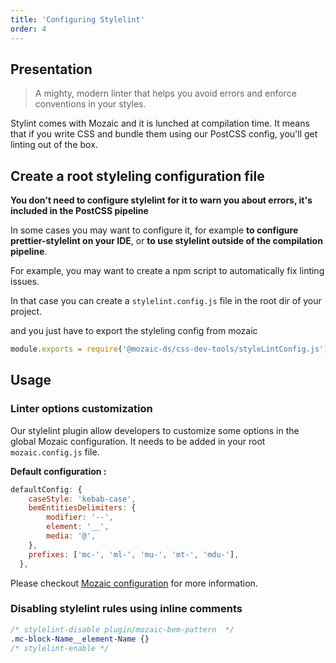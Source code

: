 ```yaml
---
title: 'Configuring Stylelint'
order: 4
---
```


## Presentation

> A mighty, modern linter that helps you avoid errors and enforce conventions in your styles.

<Highlight>

Stylint comes with Mozaic and it is lunched at compilation time. It means that if you write CSS and bundle them using our PostCSS config, you'll get linting out of the box.

</Highlight>


## Create a root styleling configuration file

<Highlight theme="tips">

**You don't need to configure stylelint for it to warn you about errors, it's included in the PostCSS pipeline**  

In some cases you may want to configure it, for example **to configure prettier-stylelint on your IDE**, or **to use stylelint outside of the compilation pipeline**.

</Highlight>


For example, you may want to create a npm script to automatically fix linting issues.

In that case you can create a `stylelint.config.js` file in the root dir of your project.

and you just have to export the styleling config from mozaic

```js
module.exports = require('@mozaic-ds/css-dev-tools/styleLintConfig.js')
```

## Usage

### Linter options customization

Our stylelint plugin allow developers to customize some options in the global Mozaic configuration. 
It needs to be added in your root `mozaic.config.js` file. 

**Default configuration :**
```js
defaultConfig: {
    caseStyle: 'kebab-case',
    bemEntitiesDelimiters: {
        modifier: '--',
        element: '__',
        media: '@',
    },
    prefixes: ['mc-', 'ml-', 'mu-', 'mt-', 'mdu-'],
  },
```

<Highlight title="More informations here">

Please checkout [Mozaic configuration](/GetStarted/Developers/Configuration/#stylelint-options-) for more information. 

</Highlight>


### Disabling stylelint rules using inline comments

```scss
/* stylelint-disable plugin/mozaic-bem-pattern  */
.mc-block-Name__element-Name {}
/* stylelint-enable */
```
